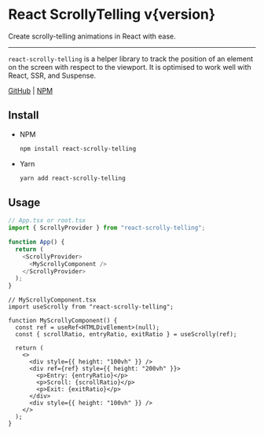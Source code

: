
<Meta title="Welcome" />

# React ScrollyTelling v{version}

Create scrolly-telling animations in React with ease.

---

`react-scrolly-telling` is a helper library to track the position of an element on the screen with respect to the viewport. It is optimised to work well with React, SSR, and Suspense.

[GitHub](https://www.github.com/GuptaSiddhant/react-scrolly-telling) | [NPM](https://www.npmjs.com/package/react-scrolly-telling)

## Install

- NPM
  ```sh
  npm install react-scrolly-telling
  ```
- Yarn
  ```sh
  yarn add react-scrolly-telling
  ```

## Usage

```ts
// App.tsx or root.tsx
import { ScrollyProvider } from "react-scrolly-telling";

function App() {
  return (
    <ScrollyProvider>
      <MyScrollyComponent />
    </ScrollyProvider>
  );
}
```

```tsx
// MyScrollyComponent.tsx
import useScrolly from "react-scrolly-telling";

function MyScrollyComponent() {
  const ref = useRef<HTMLDivElement>(null);
  const { scrollRatio, entryRatio, exitRatio } = useScrolly(ref);

  return (
    <>
      <div style={{ height: "100vh" }} />
      <div ref={ref} style={{ height: "200vh" }}>
        <p>Entry: {entryRatio}</p>
        <p>Scroll: {scrollRatio}</p>
        <p>Exit: {exitRatio}</p>
      </div>
      <div style={{ height: "100vh" }} />
    </>
  );
}
```
